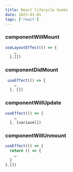 ```yaml
---
title: React lifecycle hooks
date: 2023-01-01
tags: ['react']
---
```


### componentWillMount

```javascript
useLayoutEffect(() => {
    …
  },[])
```

### componentDidMount

```javascript
 useEffect(() => {
    …
  }, [])
```

### componentWillUpdate

```javascript
useEffect(() => {
    …
  }, [variavel])
```

### componentWillUnmount

```javascript
useEffect(() => {
  return () => {
    …
  }
},[])
```
